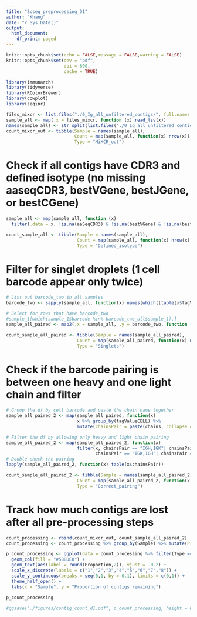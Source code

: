 ```yaml
---
title: "Scseq_preprocessing_D1"
author: "Khang"
date: "r Sys.Date()"
output:
  html_document:
    df_print: paged
---
```


```r
knitr::opts_chunk$set(echo = FALSE,message = FALSE,warning = FALSE)
knitr::opts_chunk$set(dev = "pdf",
                      dpi = 600,
                      cache = TRUE)

library(immunarch)
library(tidyverse)
library(RColorBrewer)
library(cowplot)
library(seqinr)
```

```r
files_mixcr <- list.files("./0_Ig_all_unfiltered_contigs/", full.names = T)
sample_all <- map(.x = files_mixcr, function (x) read_tsv(x))
names(sample_all) <- str_split(list.files("./0_Ig_all_unfiltered_contigs/"),"\\.", simplify = T)[,1]
count_mixcr_out <- tibble(Sample = names(sample_all), 
                          Count = map(sample_all, function(x) nrow(x)) %>% unlist,
                          Type = "MiXCR_out")
```

# Check if all contigs have CDR3 and defined isotype (no missing aaseqCDR3, bestVGene, bestJGene, or bestCGene)
```r
sample_all <- map(sample_all, function (x)
  filter(.data = x, !is.na(aaSeqCDR3) & !is.na(bestVGene) & !is.na(bestJGene) & !is.na(bestCGene)))

count_sample_all <- tibble(Sample = names(sample_all), 
                           Count = map(sample_all, function(x) nrow(x)) %>% unlist,
                           Type = "Defined_isotype")
```

# Filter for singlet droplets (1 cell barcode appear only twice)
```r
# List out barcode_two in all samples
barcode_two <- sapply(sample_all, function(x) names(which((table(x$tagValueCELL)) == "2")))

# Select for rows that have barcode_two
#sample_1[which(sample_1$barcode %in% barcode_two_all$sample_1),]
sample_all_paired <- map2(.x = sample_all, .y = barcode_two, function (x,y) x[which(x$tagValueCELL %in% y),])

count_sample_all_paired <- tibble(Sample = names(sample_all_paired), 
                           Count = map(sample_all_paired, function(x) nrow(x)) %>% unlist,
                           Type = "Singlets")
```

# Check if the barcode pairing is between one heavy and one light chain and filter
```r
# Group the df by cell barcode and paste the chain name together
sample_all_paired_2 <- map(sample_all_paired, function(x) 
                           x %>% group_by(tagValueCELL) %>% 
                           mutate(chainsPair = paste(chains, collapse = ";")))

# Filter the df by allowing only heavy and light chain pairing
sample_all_paired_2 <- map(sample_all_paired_2, function(x)
                           filter(x, chainsPair == "IGH;IGK"| chainsPair == "IGH;IGL"|
                                  chainsPair == "IGK;IGH"| chainsPair == "IGL;IGH"))
# Double check the pairing
lapply(sample_all_paired_2, function(x) table(x$chainsPair))

count_sample_all_paired_2 <- tibble(Sample = names(sample_all_paired_2), 
                           Count = map(sample_all_paired_2, function(x) nrow(x)) %>% unlist,
                           Type = "Correct_pairing")
```

# Track how much contigs are lost after all pre-processing steps
```r
count_processing <- rbind(count_mixcr_out, count_sample_all_paired_2)
count_processing <- count_processing %>% group_by(Sample) %>% mutate(Proportion = Count/max(Count))
```

```r
p_count_processing <- ggplot(data = count_processing %>% filter(Type == "Correct_pairing"), aes(x = Sample, y = Proportion)) +
  geom_col(fill = "#588DE0") +
  geom_text(aes(label = round(Proportion,2)), vjust = -0.2) +
  scale_x_discrete(labels = c("1","2","3","4","5","6","7","8")) +
  scale_y_continuous(breaks = seq(0,1, by = 0.1), limits = c(0,1)) +
  theme_half_open() +
  labs(x = "Sample", y = "Proportion of contigs remaining")
  
p_count_processing

#ggsave("./figures/contig_count_d1.pdf", p_count_processing, height = 6, width = 4, dpi = 600)
```



